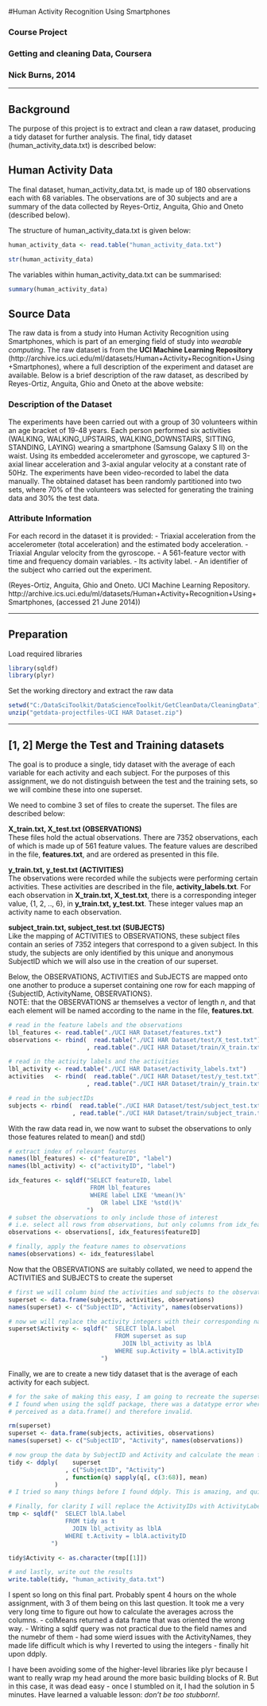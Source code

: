 #Human Activity Recognition Using Smartphones

### Course Project
### Getting and cleaning Data, Coursera
### Nick Burns, 2014

-------------------------------------------------------------------------------

## Background

The purpose of this project is to extract and clean a raw dataset, producing
a tidy dataset for further analysis. The final, tidy dataset (human_activity_data.txt) is described below:

## Human Activity Data

The final dataset, human_activity_data.txt, is made up of 180 observations each with 68 variables.
The observations are of 30 subjects and are a summary of the data collected by Reyes-Ortiz, Anguita, Ghio and Oneto (described below).

The structure of human_activity_data.txt is given below:

```r
human_activity_data <- read.table("human_activity_data.txt")

str(human_activity_data)
```


The variables within human_activity_data.txt can be summarised:

```r
summary(human_activity_data)
```

## Source Data
The raw data is from a study into Human Activity Recognition using Smartphones, which is part of an emerging field of
study into *wearable computing*. The raw dataset is from the **UCI Machine 
Learning Repository** (http://archive.ics.uci.edu/ml/datasets/Human+Activity+Recognition+Using+Smartphones),
where a full description of the experiment and dataset are available. Below is a 
brief description of the raw dataset, as described by Reyes-Ortiz, Anguita, Ghio and Oneto
at the above website:

### Description of the Dataset
The experiments have been carried out with a group of 30 volunteers within an age bracket of 19-48 years. Each person performed six activities (WALKING, WALKING_UPSTAIRS, WALKING_DOWNSTAIRS, SITTING, STANDING, LAYING) wearing a smartphone (Samsung Galaxy S II) on the waist. Using its embedded accelerometer and gyroscope, we captured 3-axial linear acceleration and 3-axial angular velocity at a constant rate of 50Hz. The experiments have been video-recorded to label the data manually. The obtained dataset has been randomly partitioned into two sets, where 70% of the volunteers was selected for generating the training data and 30% the test data. 

### Attribute Information
For each record in the dataset it is provided: 
- Triaxial acceleration from the accelerometer (total acceleration) and the estimated body acceleration. 
- Triaxial Angular velocity from the gyroscope. 
- A 561-feature vector with time and frequency domain variables. 
- Its activity label. 
- An identifier of the subject who carried out the experiment.

(Reyes-Ortiz, Anguita, Ghio and Oneto. UCI Machine Learning Repository. http://archive.ics.uci.edu/ml/datasets/Human+Activity+Recognition+Using+Smartphones, (accessed 21 June 2014))



-------------------------------------------------------------------------------

## Preparation

Load required libraries
```r
library(sqldf)
library(plyr)
```

Set the working directory and extract the raw data
```r
setwd("C:/DataSciToolkit/DataScienceToolkit/GetCleanData/CleaningData")
unzip("getdata-projectfiles-UCI HAR Dataset.zip")
```

-------------------------------------------------------------------------------

## [1, 2] Merge the Test and Training datasets

The goal is to produce a single, tidy dataset with the average of each variable for each activity and each subject.
For the purposes of this assignment, we do not distinguish between the test and the training sets, so we will
combine these into one superset.

We need to combine 3 set of files to create the superset. The files are described below:

**X_train.txt, X_test.txt  (OBSERVATIONS) **  
These files hold the actual observations. There are 7352 observations, each of which is made up of 561 feature values.
The feature values are described in the file, **features.txt**, and are ordered as presented in this file.

**y_train.txt, y_test.txt  (ACTIVITIES)  **    
The observations were recorded while the subjects were performing certain activities. These activities are described
in the file, **activity_labels.txt**. For each observation in **X_train.txt, X_test.txt**, there is a corresponding
integer value, {1, 2, .., 6}, in **y_train.txt, y_test.txt**. These integer values map an activity name to each 
observation.

**subject_train.txt, subject_test.txt  (SUBJECTS)  **  
Like the mapping of ACTIVITIES to OBSERVATIONS, these subject files contain an series of 7352 integers that correspond
to a given subject. In this study, the subjects are only identified by this unique and anonymous SubjectID which we will
also use in the creation of our superset.

Below, the OBSERVATIONS, ACTIVITIES and SubJECTS are mapped onto one another to produce a superset containing one row
for each mapping of {SubjectID, ActivityName, OBSERVATIONS}.  
NOTE: that the OBSERVATIONS ar themselves a vector of length *n*, and that each element will be named according to the name
in the file, **features.txt**.  

```r
# read in the feature labels and the observations
lbl_features <- read.table("./UCI HAR Dataset/features.txt")
observations <- rbind(  read.table("./UCI HAR Dataset/test/X_test.txt")
                      , read.table("./UCI HAR Dataset/train/X_train.txt") )

# read in the activity labels and the activities
lbl_activity <- read.table("./UCI HAR Dataset/activity_labels.txt")
activities   <- rbind(  read.table("./UCI HAR Dataset/test/y_test.txt")
                      , read.table("./UCI HAR Dataset/train/y_train.txt") )

# read in the subjectIDs
subjects <- rbind(  read.table("./UCI HAR Dataset/test/subject_test.txt")
                  , read.table("./UCI HAR Dataset/train/subject_train.txt") )
```

With the raw data read in, we now want to subset the observations to only those features related to mean() and std()
```r
# extract index of relevant features
names(lbl_features) <- c("featureID", "label")
names(lbl_activity) <- c("activityID", "label")

idx_features <- sqldf("SELECT featureID, label
                       FROM lbl_features
                       WHERE label LIKE '%mean()%'
                          OR label LIKE '%std()%'
                      ")
# subset the observations to only include those of interest 
# i.e. select all rows from observations, but only columns from idx_features
observations <- observations[, idx_features$featureID]

# finally, apply the feature names to observations
names(observations) <- idx_features$label
```

Now that the OBSERVATIONS are suitably collated, we need to append the ACTIVITIES and SUBJECTS to create the superset

```r
# first we will column bind the activities and subjects to the observations
superset <- data.frame(subjects, activities, observations)
names(superset) <- c("SubjectID", "Activity", names(observations))

# now we will replace the activity integers with their corresponding names
superset$Activity <- sqldf("  SELECT lblA.label
                              FROM superset as sup
                                JOIN lbl_activity as lblA
                              WHERE sup.Activity = lblA.activityID
                          ")
```

Finally, we are to create a new tidy dataset that is the average of each activity for each subject.

```r
# for the sake of making this easy, I am going to recreate the superset, without the ActivityLabel
# I found when using the sqldf package, there was a datatype error where the Activity column was
# perceived as a data.frame() and therefore invalid.

rm(superset)
superset <- data.frame(subjects, activities, observations)
names(superset) <- c("SubjectID", "Activity", names(observations))

# now group the data by SubjectID and Activity and calculate the mean for all observations
tidy <- ddply(    superset
                , c("SubjectID", "Activity")
                , function(q) sapply(q[, c(3:68)], mean)
             )
# I tried so many things before I found ddply. This is amazing, and quick!

# Finally, for clarity I will replace the ActivityIDs with ActivityLabels once more
tmp <- sqldf("  SELECT lblA.label
                FROM tidy as t
                  JOIN lbl_activity as lblA
                WHERE t.Activity = lblA.activityID
            ")

tidy$Activity <- as.character(tmp[[1]])

# and lastly, write out the results
write.table(tidy, "human_activity_data.txt")

```

I spent so long on this final part. Probably spent 4 hours on the whole assignment, with 3 of them being on this last question. It took me a very very long time to figure out how to calculate the averages across the columns. 
- colMeans returned a data frame that was oriented the wrong way. 
- Writing a sqldf query was not practical due to the field names and the numebr of them
- had some wierd issues with the ActivityNames, they made life difficult which is why I reverted to using the integers
- finally hit upon ddply.

I have been avoiding some of the higher-level libraries like plyr because I want to really wrap my head around the more basic building blocks of R. But in this case, it was dead easy - once I stumbled on it, I had the solution in 5 minutes. Have learned a valuable lesson: *don't be too stubborn!*. 
